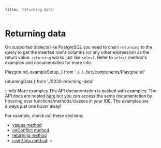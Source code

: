 ```yaml
---
title: 'Returning data'
---
```


# Returning data

On supported dialects like PostgreSQL you need to chain `returning` to the query to get
the inserted row's columns (or any other expression) as the return value. `returning`
works just like `select`. Refer to `select` method's examples and documentation for
more info.

  Playground,
  exampleSetup,
} from '../../../src/components/Playground'

  returningData
} from './0030-returning-data'

<div style={{ marginBottom: '1em' }}>
  <Playground code={returningData} setupCode={exampleSetup} />
</div>

:::info More examples
The API documentation is packed with examples. The API docs are hosted [here](https://kysely-org.github.io/kysely-apidoc/)
but you can access the same documentation by hovering over functions/methods/classes in your IDE. The examples are always
just one hover away!

For example, check out these sections:
 - [values method](https://kysely-org.github.io/kysely-apidoc/classes/InsertQueryBuilder.html#values)
 - [onConflict method](https://kysely-org.github.io/kysely-apidoc/classes/InsertQueryBuilder.html#onConflict)
 - [returning method](https://kysely-org.github.io/kysely-apidoc/classes/InsertQueryBuilder.html#returning)
 - [insertInto method](https://kysely-org.github.io/kysely-apidoc/classes/Kysely.html#insertInto)
:::